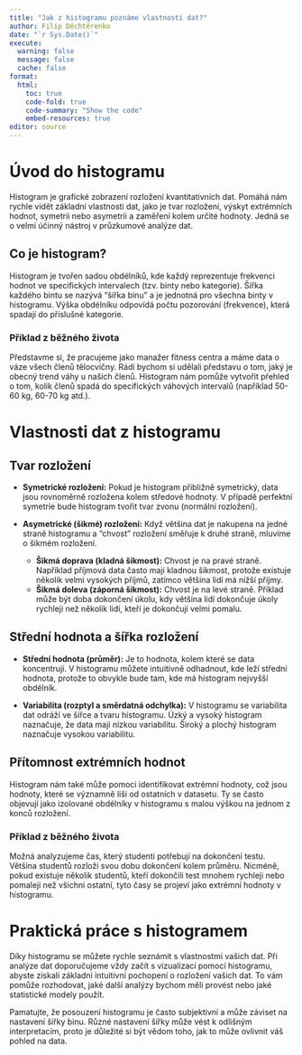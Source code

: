 ```yaml
---
title: "Jak z histogramu poznáme vlastnosti dat?"
author: Filip Děchtěrenko
date: "`r Sys.Date()`"
execute:
  warning: false
  message: false
  cache: false
format:
  html:
    toc: true
    code-fold: true
    code-summary: "Show the code"
    embed-resources: true
editor: source
---
```


# Úvod do histogramu

Histogram je grafické zobrazení rozložení kvantitativních dat. Pomáhá nám rychle vidět základní vlastnosti dat, jako je tvar rozložení, výskyt extrémních hodnot, symetrii nebo asymetrii a zaměření kolem určité hodnoty. Jedná se o velmi účinný nástroj v průzkumové analýze dat.

## Co je histogram?

Histogram je tvořen sadou obdélníků, kde každý reprezentuje frekvenci hodnot ve specifických intervalech (tzv. binty nebo kategorie). Šířka každého bintu se nazývá "šířka binu" a je jednotná pro všechna binty v histogramu. Výška obdélníku odpovídá počtu pozorování (frekvence), která spadají do příslušné kategorie.

### Příklad z běžného života

Představme si, že pracujeme jako manažer fitness centra a máme data o váze všech členů tělocvičny. Rádi bychom si udělali představu o tom, jaký je obecný trend váhy u našich členů. Histogram nám pomůže vytvořit přehled o tom, kolik členů spadá do specifických váhových intervalů (například 50-60 kg, 60-70 kg atd.).

# Vlastnosti dat z histogramu

## Tvar rozložení

- **Symetrické rozložení:** Pokud je histogram přibližně symetrický, data jsou rovnoměrně rozložena kolem středové hodnoty. V případě perfektní symetrie bude histogram tvořit tvar zvonu (normální rozložení).

- **Asymetrické (šikmé) rozložení:** Když většina dat je nakupena na jedné straně histogramu a "chvost" rozložení směřuje k druhé straně, mluvíme o šikmém rozložení. 
  - **Šikmá doprava (kladná šikmost):** Chvost je na pravé straně. Například příjmová data často mají kladnou šikmost, protože existuje několik velmi vysokých příjmů, zatímco většina lidí má nižší příjmy.
  - **Šikmá doleva (záporná šikmost):** Chvost je na levé straně. Příklad může být doba dokončení úkolu, kdy většina lidí dokončuje úkoly rychleji než několik lidí, kteří je dokončují velmi pomalu.

## Střední hodnota a šířka rozložení

- **Střední hodnota (průměr):** Je to hodnota, kolem které se data koncentrují. V histogramu můžete intuitivně odhadnout, kde leží střední hodnota, protože to obvykle bude tam, kde má histogram nejvyšší obdélník.
  
- **Variabilita (rozptyl a směrdatná odchylka):** V histogramu se variabilita dat odráží ve šířce a tvaru histogramu. Úzký a vysoký histogram naznačuje, že data mají nízkou variabilitu. Široký a plochý histogram naznačuje vysokou variabilitu.

## Přítomnost extrémních hodnot

Histogram nám také může pomoci identifikovat extrémní hodnoty, což jsou hodnoty, které se významně liší od ostatních v datasetu. Ty se často objevují jako izolované obdélníky v histogramu s malou výškou na jednom z konců rozložení.

### Příklad z běžného života

Možná analyzujeme čas, který studenti potřebují na dokončení testu. Většina studentů rozloží svou dobu dokončení kolem průměru. Nicméně, pokud existuje několik studentů, kteří dokončili test mnohem rychleji nebo pomaleji než všichni ostatní, tyto časy se projeví jako extrémní hodnoty v histogramu.

# Praktická práce s histogramem

Díky histogramu se můžete rychle seznámit s vlastnostmi vašich dat. Při analýze dat doporučujeme vždy začít s vizualizací pomocí histogramu, abyste získali základní intuitivní pochopení o rozložení vašich dat. To vám pomůže rozhodovat, jaké další analýzy bychom měli provést nebo jaké statistické modely použít.

Pamatujte, že posouzení histogramu je často subjektivní a může záviset na nastavení šířky binu. Různé nastavení šířky může vést k odlišným interpretacím, proto je důležité si být vědom toho, jak to může ovlivnit váš pohled na data.



